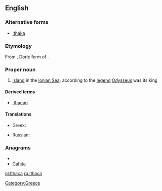 ==English==
{{wikipedia}}
===Alternative forms===
*[[Ithaka]]

===Etymology===
From {{etyl|grc|xcl}} {{term|Ἰθάκα|lang=grc}}, Doric form of {{term|Ἰθάκη|lang=grc}}.

===Proper noun===
{{en-proper noun}}

# [[island]] in the [[Ionian Sea]]; according to the [[legend]] [[Odysseus]] was its king

====Derived terms====
*[[Ithacan]]

====Translations====
{{trans-top|island}}
* Greek: {{t-|el|Ιθάκη|f|tr=Itháki}}
{{trans-mid}}
* Russian: {{t|ru|Итака|sc=Cyrl}}
{{trans-bottom}}

===Anagrams===
* {{alphagram|aachit}}
* [[Cahita#English|Cahita]]

[[Category:Greece]]

[[pl:Ithaca]]
[[ru:Ithaca]]
